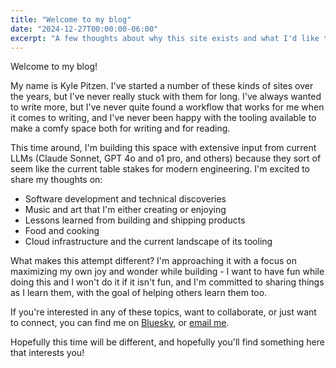 ```yaml
---
title: "Welcome to my blog"
date: "2024-12-27T00:00:00-06:00"
excerpt: "A few thoughts about why this site exists and what I'd like to do with it"
---
```


Welcome to my blog!

My name is Kyle Pitzen.  I've started a number of these kinds of sites over the years, but
I've never really stuck with them for long.  I've always wanted to write more, but I've never quite
found a workflow that works for me when it comes to writing, and I've never been happy with
the tooling available to make a comfy space both for writing and for reading.

This time around, I'm building this space with extensive input from current LLMs (Claude Sonnet, GPT 4o and o1 pro, and others) because they sort of seem like the current table stakes for modern engineering.
I'm excited to share my thoughts on:

- Software development and technical discoveries
- Music and art that I'm either creating or enjoying
- Lessons learned from building and shipping products
- Food and cooking
- Cloud infrastructure and the current landscape of its tooling

What makes this attempt different? I'm approaching it with a focus on maximizing my own joy and wonder while building - I want to have fun while doing this and I won't do it if it isn't fun,
and I'm committed to sharing things as I learn them, with the goal of helping others learn them too.

If you're interested in any of these topics, want to collaborate, or just want to connect,
you can find me on [Bluesky](https://bsky.app/profile/kpitzen.io), or [email me](mailto:kyle@kpitzen.io).

Hopefully this time will be different, and hopefully you'll find something here that interests you!
